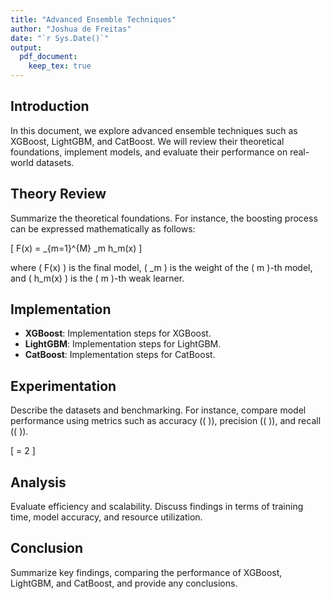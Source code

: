 ```yaml
---
title: "Advanced Ensemble Techniques"
author: "Joshua de Freitas"
date: "`r Sys.Date()`"
output:
  pdf_document:
    keep_tex: true
---
```


## Introduction

In this document, we explore advanced ensemble techniques such as XGBoost, LightGBM, and CatBoost. We will review their theoretical foundations, implement models, and evaluate their performance on real-world datasets.

## Theory Review

Summarize the theoretical foundations. For instance, the boosting process can be expressed mathematically as follows:

\[
F(x) = \sum_{m=1}^{M} \alpha_m h_m(x)
\]

where \( F(x) \) is the final model, \( \alpha_m \) is the weight of the \( m \)-th model, and \( h_m(x) \) is the \( m \)-th weak learner.

## Implementation

- **XGBoost**: Implementation steps for XGBoost.
- **LightGBM**: Implementation steps for LightGBM.
- **CatBoost**: Implementation steps for CatBoost.

## Experimentation

Describe the datasets and benchmarking. For instance, compare model performance using metrics such as accuracy (\( \text{Acc} \)), precision (\( \text{Prec} \)), and recall (\( \text{Rec} \)).

\[
\text{F1 Score} = 2 \times \frac{\text{Prec} \times \text{Rec}}{\text{Prec} + \text{Rec}}
\]

## Analysis

Evaluate efficiency and scalability. Discuss findings in terms of training time, model accuracy, and resource utilization.

## Conclusion

Summarize key findings, comparing the performance of XGBoost, LightGBM, and CatBoost, and provide any conclusions.
